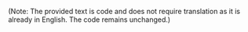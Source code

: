 
<Swagger url='/swagger/common.json' />

(Note: The provided text is code and does not require translation as it is already in English. The code remains unchanged.)
